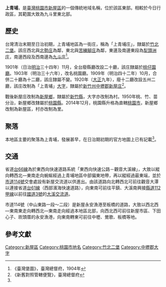 {{noteTA　
|1 = zh-cn:庄; zh-hk:庄; zh-tw:庄;
}}
'''上青埔'''，是[[臺灣|臺灣]][[桃園市|桃園市]][[新屋區|新屋區]]的一個傳統地域名稱，位於該區東部。相較於今日行政區，其範圍大致為九斗里東北部。

==歷史==
台灣清治末期至日治初期，上青埔地區為一街庄，稱為「上青埔庄」，隸屬於[[竹北二堡|竹北二堡]]。該庄西北與[[北勢_(桃園市新屋區)|北勢庄]]為鄰，東北與[[苦練腳庄|苦練腳庄]]為鄰，東邊及南邊東段為[[犁頭洲庄|犁頭洲庄]]，南邊西段及西南邊為[[九斗庄|九斗庄]]<ref name="臺灣堡圖">《臺灣堡圖》，臺灣總督府，1904年</ref>。

1901年（日治[[明治|明治]]三十四年）11月，全台廢縣廳改設二十廳，該庄隸屬於[[桃仔園廳|桃仔園廳]]。1903年（明治三十六年），改名桃園廳。1909年（明治四十二年）10月，合併二十廳為十二廳，該庄隸屬不變。1920年（[[大正|大正]]九年），廢十二廳改設五州二廳，該庄改制為「上青埔」[[大字|大字]]，隸屬於[[新竹州|新竹州]][[中壢郡|中壢郡]][[新屋庄|新屋庄]]<ref>《新舊對照管轄便覽》，臺灣總督府</ref>。

戰後新屋庄改制為[[新屋鄉|新屋鄉]]，隸屬於[[新竹縣|新竹縣]]，大字亦改制為村。1950年桃、竹、苗分治，新屋鄉改隸屬於[[桃園縣|桃園縣]]。2014年12月，桃園縣升格為直轄[[桃園市|桃園市]]，新屋鄉改制為新屋區，村亦改制為里。

==聚落==
本地區主要的聚落為上青埔，發展甚早，在日治期初期的官方地圖上已有記載<ref name="臺灣堡圖"/>。

==交通==
省道[[台66線|台66線]]為於東西向快速道路系統「東西向快速公路－觀音大溪線」，大致以縱向轉西北—東南走向蜿蜒經過上青埔地區中部偏東地帶，再以縱經過最東端，並於[[市道114號|市道114號]]交會處設有新屋交流道以供進出。由該道路向北轉西北可前往觀音大潭以連接省道[[台61線|台61線]]（西部濱海快速道路），向東南可前往平鎮、大溪南興接[[縣道112號#甲線|縣道112甲線]]以前往[[福爾摩沙高速公路|國道3號]]的[[大溪交流道|大溪交流道]]。

市道114號（中山東路一段～二段）是新屋永安漁港至板橋的道路，大致以西北西—東南東走向轉西北—東南走向經過本地區北部，向西北西可前往新屋市區、下田心子、崁頭厝的永安漁港，向東南轉東可前往中壢、鶯歌、板橋等地。

==參考文獻==
{{reflist}}

{{中壢郡}}

[[Category:新屋區|Category:新屋區]]
[[Category:桃園市地名|Category:桃園市地名]]
[[Category:竹北二堡|Category:竹北二堡]]
[[Category:中壢郡大字|Category:中壢郡大字]]